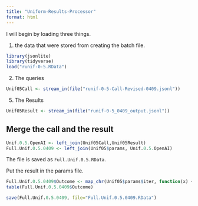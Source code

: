 ```yaml
---
title: "Uniform-Results-Processor"
format: html
---
```


I will begin by loading three things.  

1. the data that were stored from creating the batch file.

```r
library(jsonlite)
library(tidyverse)
load("runif-0-5.RData")
```

2. The queries

```r
Unif05Call <- stream_in(file("runif-0-5-Call-Revised-0409.jsonl"))
```

5. The Results

```r
Unif05Result <- stream_in(file("runif-0-5_0409_output.jsonl"))
```

## Merge the call and the result

```r
Unif.0.5.OpenAI <- left_join(Unif05Call,Unif05Result)
Full.Unif.0.5.0409 <- left_join(Unif05$params, Unif.0.5.OpenAI)
```

The file is saved as `Full.Unif.0.5.RData`.

Put the result in the params file.

```r
Full.Unif.0.5.0409$Outcome <- map_chr(Unif05$params$iter, function(x) { unlist(Unif05Result$response$body$choices[[x]][[2]][2]) })
table(Full.Unif.0.5.0409$Outcome)
```

```r
save(Full.Unif.0.5.0409, file="Full.Unif.0.5.0409.RData")
```

